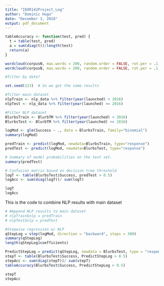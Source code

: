```yaml
---
title: "IEOR142Project_Log"
author: "Dominic Hugo"
date: "December 3, 2018"
output: pdf_document
---
```


```r
tableAccuracy <- function(test, pred) {
  t = table(test, pred)
  a = sum(diag(t))/length(test)
  return(a)
}

wordcloud(corpusN, max.words = 200, random.order = FALSE, rot.per = .1, colors = brewer.pal(8, "Dark2"))
wordcloud(corpusB, max.words = 200, random.order = FALSE, rot.per = .1, colors = brewer.pal(8, "Dark2"))
```

```r
#filter by date?

set.seed(123)  # So we get the same results

#filter main dataset
nlpTrain <- nlp_data %>% filter(year(launched) < 2016)
nlpTest <- nlp_data %>% filter(year(launched) >= 2016)

#Filter NLP dataset
BlurbsTrain <- BlurbTM %>% filter(year(launched) < 2016)
BlurbsTest <- BlurbTM %>% filter(year(launched) >= 2016)
```

```r
logMod <- glm(Success ~ ., data = BlurbsTrain, family="binomial")
summary(logMod)

predTrain <- predict(logMod, newdata=BlurbsTrain, type="response")
predTest <- predict(logMod, newdata=BlurbsTest, type="response")

# Summary of model probabilities on the test set.
summary(predTest)

# Confusion matrix based on decision tree threshold 
logT <- table(BlurbsTest$Success, predTest > 0.5)
logAcc <- sum(diag(logT))/ sum(logT)

logT
logAcc
```

This is the code to combine NLP results with main dataset
```r
# #Append NLP results to main dataset
# nlpTrain$nlp = predTrain
# nlpTest$nlp = predTest
```

```r
#Stepwise regression w/ NLP
qStepLog = step(logMod, direction = "backward", steps = 300)
summary(qStepLog)
length(qStepLog$coefficients)

PredictStepLog = predict(qStepLog, newdata = BlurbsTest, type = "response")
stepT <- table(BlurbsTest$Success, PredictStepLog > 0.5)
stepAcc <- sum(diag(stepT))/ sum(stepT)
tableAccuracy(BlurbsTest$Success, PredictStepLog > 0.5)

stepT
stepAcc
```